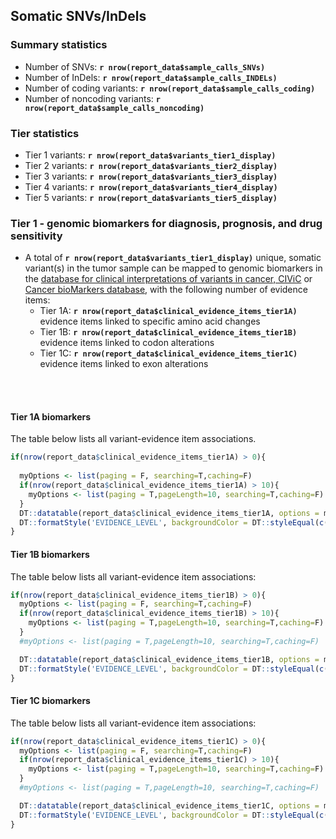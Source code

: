 ## Somatic SNVs/InDels

### Summary statistics

* Number of SNVs: __`r nrow(report_data$sample_calls_SNVs)`__
* Number of InDels: __`r nrow(report_data$sample_calls_INDELs)`__
* Number of coding variants: __`r nrow(report_data$sample_calls_coding)`__
* Number of noncoding variants: __`r nrow(report_data$sample_calls_noncoding)`__
<br>

### Tier statistics

* Tier 1 variants: __`r nrow(report_data$variants_tier1_display)`__
* Tier 2 variants: __`r nrow(report_data$variants_tier2_display)`__
* Tier 3 variants: __`r nrow(report_data$variants_tier3_display)`__
* Tier 4 variants: __`r nrow(report_data$variants_tier4_display)`__
* Tier 5 variants: __`r nrow(report_data$variants_tier5_display)`__
<br>


### Tier 1 - genomic biomarkers for diagnosis, prognosis, and drug sensitivity {.tabset}

- A total of __`r nrow(report_data$variants_tier1_display)`__ unique, somatic variant(s) in the tumor sample can be mapped to genomic biomarkers in the [database for clinical interpretations of variants in cancer, CIViC](https://civic.genome.wustl.edu/#/home) or [Cancer bioMarkers database](https://www.cancergenomeinterpreter.org/biomarkers), with the following number of evidence items:
    * Tier 1A: __`r nrow(report_data$clinical_evidence_items_tier1A)`__ evidence items linked to specific amino acid changes
    * Tier 1B: __`r nrow(report_data$clinical_evidence_items_tier1B)`__ evidence items linked to codon alterations
    * Tier 1C: __`r nrow(report_data$clinical_evidence_items_tier1C)`__ evidence items linked to exon alterations

<br><br>

#### Tier 1A biomarkers

The table below lists all variant-evidence item associations.

```r

if(nrow(report_data$clinical_evidence_items_tier1A) > 0){
  
  myOptions <- list(paging = F, searching=T,caching=F)
  if(nrow(report_data$clinical_evidence_items_tier1A) > 10){
    myOptions <- list(paging = T,pageLength=10, searching=T,caching=F)
  }
  DT::datatable(report_data$clinical_evidence_items_tier1A, options = myOptions, escape=F, extensions = "Responsive") %>%
  DT::formatStyle('EVIDENCE_LEVEL', backgroundColor = DT::styleEqual(c('A: Validated','B: Clinical evidence','C: Case study','D: Preclinical evidence','E: Indirect evidence'), c("#009E73","#56B4E9", "#0072B2","#E69F00", "#F0E442")))
}
```

#### Tier 1B biomarkers

The table below lists all variant-evidence item associations:

```r

if(nrow(report_data$clinical_evidence_items_tier1B) > 0){
  myOptions <- list(paging = F, searching=T,caching=F)
  if(nrow(report_data$clinical_evidence_items_tier1B) > 10){
    myOptions <- list(paging = T,pageLength=10, searching=T,caching=F)
  }
  #myOptions <- list(paging = T,pageLength=10, searching=T,caching=F)

  DT::datatable(report_data$clinical_evidence_items_tier1B, options = myOptions, escape=F, extensions = "Responsive") %>%
  DT::formatStyle('EVIDENCE_LEVEL', backgroundColor = DT::styleEqual(c('A: Validated','B: Clinical evidence','C: Case study','D: Preclinical evidence','E: Indirect evidence'), c("#009E73","#56B4E9", "#0072B2","#E69F00", "#F0E442")))
}
```

#### Tier 1C biomarkers

The table below lists all variant-evidence item associations:

```r

if(nrow(report_data$clinical_evidence_items_tier1C) > 0){
  myOptions <- list(paging = F, searching=T,caching=F)
  if(nrow(report_data$clinical_evidence_items_tier1C) > 10){
    myOptions <- list(paging = T,pageLength=10, searching=T,caching=F)
  }
  #myOptions <- list(paging = T,pageLength=10, searching=T,caching=F)

  DT::datatable(report_data$clinical_evidence_items_tier1C, options = myOptions, escape=F, extensions = "Responsive") %>%
  DT::formatStyle('EVIDENCE_LEVEL', backgroundColor = DT::styleEqual(c('A: Validated','B: Clinical evidence','C: Case study','D: Preclinical evidence','E: Indirect evidence'), c("#009E73","#56B4E9", "#0072B2","#E69F00", "#F0E442")))
}
```

<br><br>
